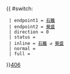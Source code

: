 {{ #switch: {{{format|}}}
  | endpoint1 = [[石籬邨|石籬]]
  | endpoint2 = [[葵盛]]
  | direction = 0
  | status = {{HK Bus Status|P}}
  | inline = [[石籬邨|石籬]] ↺ [[葵盛]]
  | normal =
  | full =
}}<noinclude>[[category:新界專線小巴路線模板|406]]</noinclude>